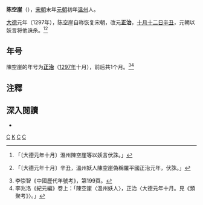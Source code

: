 '''陈空崖'''（{{bd||？|1297年|10月28日|catIdx=C}}），[[宋朝|宋朝]]末年[[元朝|元朝]]初年[[温州|温州]]人。

[[大德_(元朝)|大德]]元年（1297年），陈空崖自称恢复宋朝，改元'''正治'''，[[十月十二日|十月十二日]][[辛丑|辛丑]]，元朝以妖言将他诛杀。<ref>{{cite wikisource|title=元史本紀第十九成宗二|author=|date=|first=|last=[[宋濂|宋濂]]|authorlink=|coauthors=|wslanguage=zh|wslink=元史/卷019}}「〔大德元年十月〕溫州陳空崖等以妖言伏誅。」</ref><ref>{{cite wikisource|title=新元史本紀第十三成宗上|author=|date=|first=|last=[[柯劭忞|柯劭忞]]|authorlink=|coauthors=|wslanguage=zh|wslink=新元史/卷013}}「〔大德元年十月〕辛丑，溫州妖人陳空崖偽稱羅平國正治元年，伏誅。」</ref>

==年号==
陳空崖的年号为'''[[正治_(陳空崖)|正治]]'''（[[1297年|1297年]]十月），前后共1个月。<ref>李崇智《中國歷代年號考》，第199頁。</ref><ref>李兆洛《紀元編》卷上：「陳空崖〈溫州妖人〉，正治〈大德元年十月。見《類聚考》〉。」</ref>

==注釋==
{{Reflist}}

==深入閱讀==
*{{Cite book|author=[[李崇智|李崇智]]|title=中國歷代年號考|format=|url=|date=2004年12月|publisher=中華書局|location=北京|id=ISBN 7101025129}}

{{中国民变起事领袖}}

[[Category:温州人|C]]
[[Category:陈姓|K]]
[[Category:宋朝人|C]]
[[Category:元朝漢族人|C]]